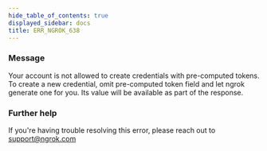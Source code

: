 ```yaml
---
hide_table_of_contents: true
displayed_sidebar: docs
title: ERR_NGROK_638
---
```


### Message

Your account is not allowed to create credentials with pre-computed tokens. To create a new credential, omit pre-computed token field and let ngrok generate one for you. Its value will be available as part of the response.

<ErrorDetails />

### Further help

If you're having trouble resolving this error, please reach out to [support@ngrok.com](mailto:support@ngrok.com?subject=Help%20with%20ERR_NGROK_638)
